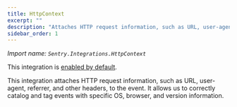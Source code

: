 ```yaml
---
title: HttpContext
excerpt: ""
description: "Attaches HTTP request information, such as URL, user-agent, referrer, and other headers to the event. (default)"
sidebar_order: 1
---
```


_Import name: `Sentry.Integrations.HttpContext`_

This integration is [enabled by default](./../#modifying-default-integrations).

This integration attaches HTTP request information, such as URL, user-agent, referrer, and other headers, to the event.
It allows us to correctly catalog and tag events with specific OS, browser, and version information.
